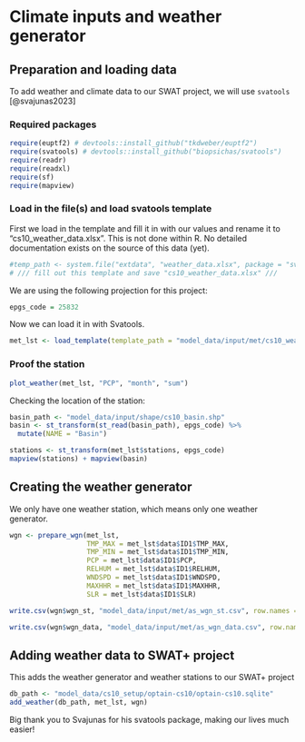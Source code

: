 # Climate inputs and weather generator

## Preparation and loading data

To add weather and climate data to our SWAT project, we will use `svatools` [@svajunas2023]

### Required packages

```r
require(euptf2) # devtools::install_github("tkdweber/euptf2") 
require(svatools) # devtools::install_github("biopsichas/svatools")
require(readr)
require(readxl)
require(sf)
require(mapview)
```

### Load in the file(s) and load svatools template

First we load in the template and fill it in with our values and rename it to "cs10_weather_data.xlsx". This is not done within R. No detailed documentation exists on the source of this data (yet).

```r
#temp_path <- system.file("extdata", "weather_data.xlsx", package = "svatools")
# /// fill out this template and save "cs10_weather_data.xlsx" ///
```

We are using the following projection for this project:

```r
epgs_code = 25832
```

Now we can load it in with Svatools.

```r
met_lst <- load_template(template_path = "model_data/input/met/cs10_weather_data.xlsx", epgs_code)
```

### Proof the station

```r
plot_weather(met_lst, "PCP", "month", "sum")
```

Checking the location of the station:

```r
basin_path <- "model_data/input/shape/cs10_basin.shp"
basin <- st_transform(st_read(basin_path), epgs_code) %>%
  mutate(NAME = "Basin")

stations <- st_transform(met_lst$stations, epgs_code)
mapview(stations) + mapview(basin)
```

## Creating the weather generator

We only have one weather station, which means only one weather generator.

```r
wgn <- prepare_wgn(met_lst, 
                   TMP_MAX = met_lst$data$ID1$TMP_MAX, 
                   TMP_MIN = met_lst$data$ID1$TMP_MIN, 
                   PCP = met_lst$data$ID1$PCP, 
                   RELHUM = met_lst$data$ID1$RELHUM, 
                   WNDSPD = met_lst$data$ID1$WNDSPD, 
                   MAXHHR = met_lst$data$ID1$MAXHHR, 
                   SLR = met_lst$data$ID1$SLR)

write.csv(wgn$wgn_st, "model_data/input/met/as_wgn_st.csv", row.names = FALSE, quote = FALSE)

write.csv(wgn$wgn_data, "model_data/input/met/as_wgn_data.csv", row.names = FALSE, quote = FALSE)
```

## Adding weather data to SWAT+ project

This adds the weather generator and weather stations to our SWAT+ project

```r
db_path <- "model_data/cs10_setup/optain-cs10/optain-cs10.sqlite"
add_weather(db_path, met_lst, wgn)
```

Big thank you to Svajunas for his svatools package, making our lives much easier!

